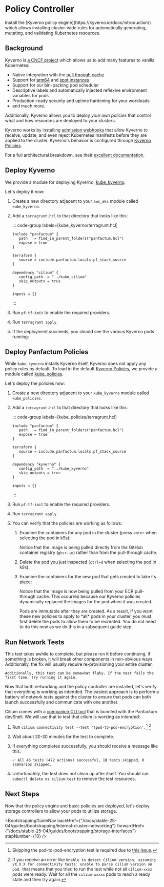 

# Policy Controller

<p class="subtitle">Install the [Kyverno policy engine](https://kyverno.io/docs/introduction/) which allows installing cluster-wide rules for automatically generating, mutating,
and validating Kubernetes resources.</p>

## Background

Kyverno is [a CNCF project](https://www.cncf.io/projects/kyverno/) which allows us to add many features to vanilla Kubernetes:

* Native integration with the [pull through cache](/stable-25-04/guides/bootstrapping/kubernetes-cluster#configure-pull-through-cache)
* Support for [arm64](https://aws.amazon.com/ec2/graviton/) and [spot instances](https://aws.amazon.com/ec2/spot/)
* Support for our bin-packing pod scheduler
* Descriptive labels and automatically injected reflexive environment variables for pods
* Production-ready security and uptime hardening for your workloads
* and much more.

Additionally, Kyverno allows you to deploy *your own policies* that control what and how resources are deployed to your clusters.

Kyverno works by installing [admission webhooks](https://kubernetes.io/docs/reference/access-authn-authz/extensible-admission-controllers/) that allow Kyverno
to receive, update, and even reject Kubernetes manifests before they are applied to the cluster. Kyverno's behavior
is configured through [Kyverno Policies](https://kyverno.io/docs/kyverno-policies/).

For a full architectural breakdown, see their [excellent documentation.](https://kyverno.io/docs/introduction/)

## Deploy Kyverno

We provide a module for deploying Kyverno, [kube\_kyverno](/stable-25-04/reference/infrastructure-modules/direct/kubernetes/kube_kyverno).

Let's deploy it now:

1. Create a new directory adjacent to your `aws_eks` module called `kube_kyverno`.

2. Add a `terragrunt.hcl` to that directory that looks like this:

      ::: code-group labels=[kube_kyverno/terragrunt.hcl]
      ```hcl collapse={1-14} "REPLACE_ME"
      include "panfactum" {
         path   = find_in_parent_folders("panfactum.hcl")
         expose = true
      }

      terraform {
         source = include.panfactum.locals.pf_stack_source
      }

      dependency "cilium" {
         config_path  = "../kube_cilium"
         skip_outputs = true
      }

      inputs = {}
      ```
      :::

3. Run `pf-tf-init` to enable the required providers.

4. Run `terragrunt apply`.

5. If the deployment succeeds, you should see the various Kyverno pods running:

   <MarkdownImage src={kyvernoPodsImg} alt="Kyverno pods running" />

## Deploy Panfactum Policies

While `kube_kyverno` installs Kyverno itself, Kyverno does not apply any policy rules by default. To load in the default
[Kyverno Policies](https://kyverno.io/docs/kyverno-policies/), we provide a module called [kube\_policies](/stable-25-04/reference/infrastructure-modules/direct/kubernetes/kube_kyverno).

Let's deploy the policies now:

1. Create a new directory adjacent to your `kube_kyverno` module called `kube_policies`.

2. Add a `terragrunt.hcl` to that directory that looks like this:

      ::: code-group labels=[kube_policies/terragrunt.hcl]
      ```hcl collapse={1-14} "REPLACE_ME"
      include "panfactum" {
         path   = find_in_parent_folders("panfactum.hcl")
         expose = true
      }

      terraform {
         source = include.panfactum.locals.pf_stack_source
      }

      dependency "kyverno" {
         config_path  = "../kube_kyverno"
         skip_outputs = true
      }

      inputs = {}
      ```
      :::

3. Run `pf-tf-init` to enable the required providers.

4. Run `terragrunt apply`.

5. You can verify that the policies are working as follows:

   1. Examine the containers for any pod in the cluster (press `enter` when selecting the pod in k9s):

      <MarkdownImage src={beforePoliciesImg} alt="Containers before pull-through cache policy enabled" />

      Notice that the image is being pulled directly from the GitHub container registry (`ghcr.io`) rather than from the pull-through cache.

   2. Delete the pod you just inspected (`ctrl+d` when selecting the pod in k9s).

   3. Examine the containers for the new pod that gets created to take its place:

      <MarkdownImage src={afterPoliciesImg} alt="Containers after pull-through cache policy enabled" />

      Notice that the image is now being pulled from your ECR pull-through cache. This occurred because our Kyverno policies
      dynamically replaced the images for the pod when it was created.

      <MarkdownAlert severity="info">
        Pods are immutable after they are created. As a result, if you want these new policies to apply to *all* pods in your
        cluster, you must first delete the pods to allow them to be recreated. You do not need to do this now as we do this
        in a subsequent guide step.
      </MarkdownAlert>

## Run Network Tests

<MarkdownAlert severity="warning">
    This test takes awhile to complete, but please run it before continuing. If something is broken,
    it will break other components in non-obvious ways. Additionally, the fix will usually require
    re-provisioning your entire cluster.

    Additionally, this test can be somewhat flaky. If the test fails the first time, try running it again.
</MarkdownAlert>

Now that both networking and the policy controller are installed, let's verify that everything is working as intended. The
easiest approach is to perform a battery of network tests against the cluster to ensure that pods can both
launch successfully and communicate with one another.

Cilium comes with a [companion CLI tool](https://github.com/cilium/cilium-cli) that is bundled with the Panfactum devShell.
We will use that to test that cilium is working as intended:

1. Run `cilium connectivity test --test '!pod-to-pod-encryption'`. [^90] [^91]

2. Wait about 20-30 minutes for the test to complete.

3. If everything completes successfully, you should receive a message like this:

   ```shellsession
   ✅ All 46 tests (472 actions) successful, 18 tests skipped, 0 scenarios skipped.
   ```

4. Unfortunately, the test does not clean up after itself. You should run `kubectl delete ns cilium-test` to remove
the test resources.

[^90]: Skipping the pod-to-pod-encryption test is required due to [this issue](https://github.com/cilium/cilium/issues/36018).

[^91]: If you receive an error like `Unable to detect Cilium version, assuming vX.X.X for connectivity tests: unable to parse cilium version on pod.`
that means that you tried to run the test while not all `cilium-xxxx` pods were ready. Wait for all the `cilium-xxxxx` pods to reach
a ready state and then try again.

## Next Steps

Now that the policy engine and basic policies are deployed, let's deploy storage controllers to allow your pods to utilize storage.

<BootstrappingGuideNav backHref={"/docs/stable-25-04/guides/bootstrapping/internal-cluster-networking"} forwardHref={"/docs/stable-25-04/guides/bootstrapping/storage-interfaces"} stepNumber={10} />
